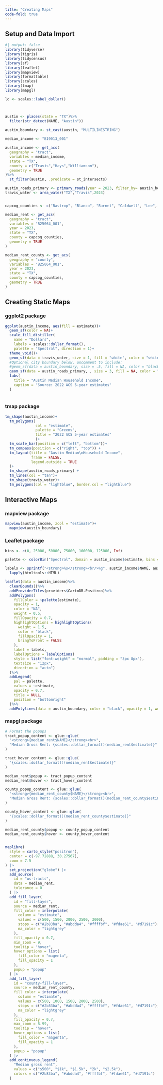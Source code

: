 ```yaml
---
title: "Creating Maps"
code-fold: true
---
```


## Setup and Data Import

```r
#| output: false
library(tidyverse)
library(tigris)
library(tidycensus)
library(sf)
library(leaflet)
library(mapview)
library(formattable)
library(scales)
library(tmap)
library(mapgl)

ld <- scales::label_dollar()



austin <- places(state = "TX")%>%
  filter(str_detect(NAME, "Austin"))
  
austin_boundary <- st_cast(austin, "MULTILINESTRING")

median_income <- "B19013_001"

austin_income <- get_acs(
  geography = "tract",
  variables = median_income,
  state = "TX",
  county = c("Travis","Hays","Williamson"),
  geometry = TRUE
)%>%
  st_filter(austin, .predicate = st_intersects)

austin_roads_primary <- primary_roads(year = 2023, filter_by= austin_boundary)
travis_water <- area_water("TX","Travis",2023)


capcog_counties <- c("Bastrop", "Blanco", "Burnet", "Caldwell", "Lee", "Fayette", "Hays", "Llano", "Travis", "Williamson")

median_rent <- get_acs(
  geography = "tract",
  variables = "B25064_001",
  year = 2023,
  state = "TX",
  county = capcog_counties,
  geometry = TRUE
)

median_rent_county <- get_acs(
  geography = "county",
  variables = "B25064_001",
  year = 2023,
  state = "TX",
  county = capcog_counties,
  geometry = TRUE
)

```

## Creating Static Maps

### ggplot2 package

```r

ggplot(austin_income, aes(fill = estimate))+
  geom_sf(color = NA)+
  scale_fill_distiller(
    name = "Dollars", 
    labels = scales::dollar_format(), 
    palette = "Spectral", direction = 1)+
  theme_void()+
  geom_sf(data = travis_water, size = 1, fill = "white", color = "white")+
  #Optional city boundary below, uncomment to include:
  #geom_sf(data = austin_boundary, size = .5, fill = NA, color = "black", linetype = "dashed")+
  geom_sf(data = austin_roads_primary, , size = 3, fill = NA, color = "darkgray")+
  labs(
    title = "Austin Median Household Income",
    caption = "Source: 2022 ACS 5-year estimates"
  )
  

```

### tmap package
```r
tm_shape(austin_income)+
  tm_polygons(
              col = "estimate",
              palette = "Greens",
              title = "2022 ACS 5-year estimates"
              )+
  tm_scale_bar(position = c("left", "bottom"))+ 
  tm_compass(position = c("right", "top")) + 
  tm_layout(title = "Austin Median\nHousehold Income",
            frame = FALSE,
            legend.outside = TRUE
  )+
  tm_shape(austin_roads_primary) +
  tm_lines(col = "tan")+
  tm_shape(travis_water)+
  tm_polygons(col = "lightblue", border.col = "lightblue")
```

## Interactive Maps

### mapview package

```r
mapview(austin_income, zcol = "estimate")+
  mapview(austin_boundary)
```

### Leaflet package

```r
bins <- c(0, 25000, 50000, 75000, 100000, 125000, Inf)

palette <- colorBin("Spectral", domain = austin_income$estimate, bins = bins)

labels <- sprintf("<strong>%s</strong><br/>%g", austin_income$NAME, austin_income$estimate)%>% 
  lapply(htmltools::HTML)

leaflet(data = austin_income)%>%
  clearBounds()%>%
  addProviderTiles(providers$CartoDB.Positron)%>%
  addPolygons(
    fillColor = ~palette(estimate),
    opacity = 1,
    color = "NA",
    weight = 0.5,
    fillOpacity = 0.7,
    highlightOptions = highlightOptions(
      weight = 1.5,
      color = "black",
      fillOpacity = 1,
      bringToFront = FALSE
    ),
    label = labels,
    labelOptions = labelOptions(
    style = list("font-weight" = "normal", padding = "3px 8px"),
    textsize = "12px",
    direction = "auto")
  )%>%
  addLegend(
    pal = palette,
    values = ~estimate,
    opacity = 0.7,
    title = NULL,
    position = "bottomright"
  )%>%
  addPolylines(data = austin_boundary, color = "black", opacity = 1, weight = 2, dashArray = 3)


```

### mapgl package


```r
# Format the popups
tract_popup_content <- glue::glue(
  "<strong>{median_rent$NAME}</strong><br>",
  "Median Gross Rent: {scales::dollar_format()(median_rent$estimate)}"
)

tract_hover_content <- glue::glue(
  "{scales::dollar_format()(median_rent$estimate)}"
)

median_rent$popup <- tract_popup_content
median_rent$hover <- tract_hover_content

county_popup_content <- glue::glue(
  "<strong>{median_rent_county$NAME}</strong><br>",
  "Median Gross Rent: {scales::dollar_format()(median_rent_county$estimate)}"
)

county_hover_content <- glue::glue(
  "{scales::dollar_format()(median_rent_county$estimate)}"
)

median_rent_county$popup <- county_popup_content
median_rent_county$hover <- county_hover_content


maplibre(
  style = carto_style("positron"),
  center = c(-97.72888, 30.27567),
  zoom = 7.5
) |>
  set_projection("globe") |> 
  add_source( 
    id = "us-tracts",
    data = median_rent,
    tolerance = 0
  ) |> 
  add_fill_layer(
    id = "fill-layer",
    source = median_rent,
    fill_color = interpolate(
      column = "estimate",
      values = c(500, 1500, 2000, 2500, 3000),
      stops = c("#2b83ba", "#abdda4", "#ffffbf", "#fdae61", "#d7191c"),
      na_color = "lightgrey"
    ),
    fill_opacity = 0.7,
    min_zoom = 9,
    tooltip = "hover",
    hover_options = list(
      fill_color = "magenta",
      fill_opacity = 1
    ),
    popup = "popup"
  ) |> 
  add_fill_layer(
    id = "county-fill-layer",
    source = median_rent_county,
    fill_color = interpolate(
      column = "estimate",
      values = c(500, 1000, 1500, 2000, 2500),
      stops = c("#2b83ba", "#abdda4", "#ffffbf", "#fdae61", "#d7191c"),
      na_color = "lightgrey"
    ),
    fill_opacity = 0.7,
    max_zoom = 8.99,
    tooltip = "hover",
    hover_options = list(
      fill_color = "magenta",
      fill_opacity = 1
    ),
    popup = "popup"
  ) |>
  add_continuous_legend(
    "Median gross rent",
    values = c("$500", "$1k", "$1.5k", "2k", "$2.5k"),
    colors = c("#2b83ba", "#abdda4", "#ffffbf", "#fdae61", "#d7191c")
  )

```